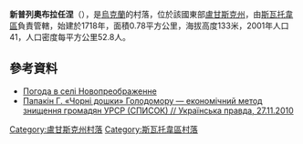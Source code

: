 {{coord|49|32|57|N|38|21|35|E|scale:100000|display=title}}

'''新普列奧布拉任涅'''（{{lang-uk|Новопреображенне}}），是[[烏克蘭|烏克蘭]]的村落，位於該國東部[[盧甘斯克州|盧甘斯克州]]，由[[斯瓦托韋區|斯瓦托韋區]]負責管轄，始建於1718年，面積0.78平方公里，海拔高度133米，2001年人口41，人口密度每平方公里52.8人。

==參考資料==
* [http://weather.in.ua/ua/lyganskaja/17969 Погода в селі Новопреображенне] {{Wayback|url=http://weather.in.ua/ua/lyganskaja/17969 |date=20160305081213 }}
* [http://www.istpravda.com.ua/research/2010/11/27/6591/ Папакін Г. «Чорні дошки» Голодомору — економічний метод знищення громадян УРСР (СПИСОК) // Українська правда, 27.11.2010] {{Wayback|url=http://www.istpravda.com.ua/research/2010/11/27/6591/ |date=20190103054050 }}

{{DEFAULTSORT:Новопреображенне}}
[[Category:盧甘斯克州村落|Category:盧甘斯克州村落]]
[[Category:斯瓦托韋區村落|Category:斯瓦托韋區村落]]


{{Luhansk-geo-stub}}